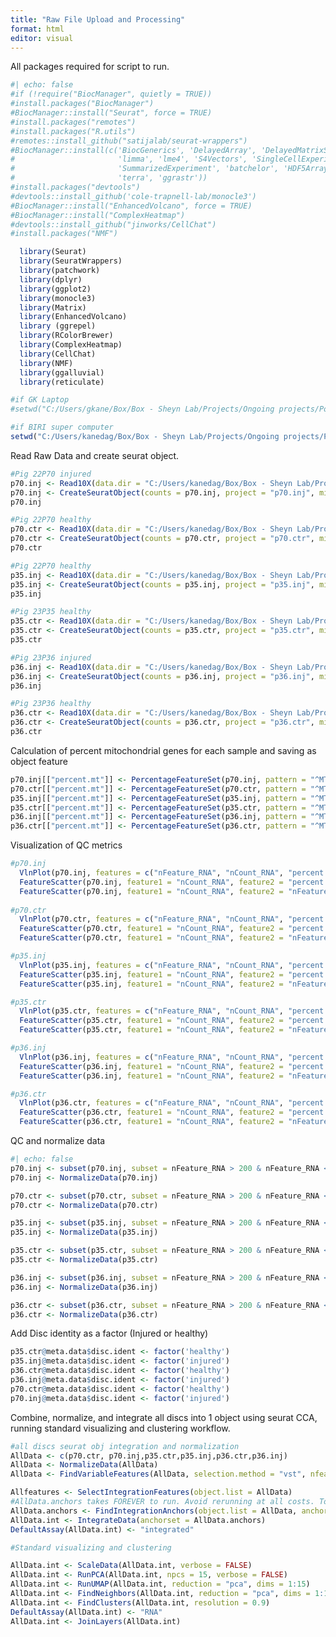 ---
title: "Raw File Upload and Processing"
format: html
editor: visual
---

All packages required for script to run.

```{r}
#| echo: false
#if (!require("BiocManager", quietly = TRUE))
#install.packages("BiocManager")
#BiocManager::install("Seurat", force = TRUE)
#install.packages("remotes")
#install.packages("R.utils")
#remotes::install_github("satijalab/seurat-wrappers")
#BiocManager::install(c('BiocGenerics', 'DelayedArray', 'DelayedMatrixStats',
#                       'limma', 'lme4', 'S4Vectors', 'SingleCellExperiment',
#                       'SummarizedExperiment', 'batchelor', 'HDF5Array',
#                       'terra', 'ggrastr'))
#install.packages("devtools")
#devtools::install_github('cole-trapnell-lab/monocle3')
#BiocManager::install("EnhancedVolcano", force = TRUE)
#BiocManager::install("ComplexHeatmap")
#devtools::install_github("jinworks/CellChat")
#install.packages("NMF")

  library(Seurat)
  library(SeuratWrappers)
  library(patchwork)
  library(dplyr)
  library(ggplot2)
  library(monocle3)
  library(Matrix)
  library(EnhancedVolcano)
  library (ggrepel)
  library(RColorBrewer)
  library(ComplexHeatmap)
  library(CellChat)
  library(NMF)
  library(ggalluvial)
  library(reticulate)

#if GK Laptop
#setwd("C:/Users/gkane/Box/Box - Sheyn Lab/Projects/Ongoing projects/Porcine IVD/Data/scRNA Seq/Normalization and Batch Correction Optimization")

#if BIRI super computer
setwd("C:/Users/kanedag/Box/Box - Sheyn Lab/Projects/Ongoing projects/Porcine IVD/Data/scRNA Seq/RStudio and Seurat Analysis/2. Data Upload into RStudio and Processing")
```

Read Raw Data and create seurat object.

```{r Download data and make seurat objects}
#Pig 22P70 injured
p70.inj <- Read10X(data.dir = "C:/Users/kanedag/Box/Box - Sheyn Lab/Projects/Ongoing projects/Porcine IVD/Data/scRNA Seq/RStudio and Seurat Analysis/1. All Raw Data/22P70_injured")
p70.inj <- CreateSeuratObject(counts = p70.inj, project = "p70.inj", min.cells = 3, min.features = 200)
p70.inj

#Pig 22P70 healthy
p70.ctr <- Read10X(data.dir = "C:/Users/kanedag/Box/Box - Sheyn Lab/Projects/Ongoing projects/Porcine IVD/Data/scRNA Seq/RStudio and Seurat Analysis/1. All Raw Data/22P70_healthy")
p70.ctr <- CreateSeuratObject(counts = p70.ctr, project = "p70.ctr", min.cells = 3, min.features = 200)
p70.ctr

#Pig 22P70 healthy
p35.inj <- Read10X(data.dir = "C:/Users/kanedag/Box/Box - Sheyn Lab/Projects/Ongoing projects/Porcine IVD/Data/scRNA Seq/RStudio and Seurat Analysis/1. All Raw Data/23P35_injured")
p35.inj <- CreateSeuratObject(counts = p35.inj, project = "p35.inj", min.cells = 3, min.features = 200)
p35.inj

#Pig 23P35 healthy
p35.ctr <- Read10X(data.dir = "C:/Users/kanedag/Box/Box - Sheyn Lab/Projects/Ongoing projects/Porcine IVD/Data/scRNA Seq/RStudio and Seurat Analysis/1. All Raw Data/23P35_healthy")
p35.ctr <- CreateSeuratObject(counts = p35.ctr, project = "p35.ctr", min.cells = 3, min.features = 200)
p35.ctr

#Pig 23P36 injured
p36.inj <- Read10X(data.dir = "C:/Users/kanedag/Box/Box - Sheyn Lab/Projects/Ongoing projects/Porcine IVD/Data/scRNA Seq/RStudio and Seurat Analysis/1. All Raw Data/23P36_injured")
p36.inj <- CreateSeuratObject(counts = p36.inj, project = "p36.inj", min.cells = 3, min.features = 200)
p36.inj

#Pig 23P36 healthy
p36.ctr <- Read10X(data.dir = "C:/Users/kanedag/Box/Box - Sheyn Lab/Projects/Ongoing projects/Porcine IVD/Data/scRNA Seq/RStudio and Seurat Analysis/1.All Raw Data/23P36_healthy")
p36.ctr <- CreateSeuratObject(counts = p36.ctr, project = "p36.ctr", min.cells = 3, min.features = 200)
p36.ctr
```

Calculation of percent mitochondrial genes for each sample and saving as object feature

```{r QC of mitochrondrial genes}
p70.inj[["percent.mt"]] <- PercentageFeatureSet(p70.inj, pattern = "^MT-")
p70.ctr[["percent.mt"]] <- PercentageFeatureSet(p70.ctr, pattern = "^MT-")
p35.inj[["percent.mt"]] <- PercentageFeatureSet(p35.inj, pattern = "^MT-")
p35.ctr[["percent.mt"]] <- PercentageFeatureSet(p35.ctr, pattern = "^MT-")
p36.inj[["percent.mt"]] <- PercentageFeatureSet(p36.inj, pattern = "^MT-")
p36.ctr[["percent.mt"]] <- PercentageFeatureSet(p36.ctr, pattern = "^MT-")
```

Visualization of QC metrics

```{r Visualization of QC Metrics}
#p70.inj
  VlnPlot(p70.inj, features = c("nFeature_RNA", "nCount_RNA", "percent.mt"), ncol = 3)
  FeatureScatter(p70.inj, feature1 = "nCount_RNA", feature2 = "percent.mt")
  FeatureScatter(p70.inj, feature1 = "nCount_RNA", feature2 = "nFeature_RNA")
    
#p70.ctr
  VlnPlot(p70.ctr, features = c("nFeature_RNA", "nCount_RNA", "percent.mt"), ncol = 3)
  FeatureScatter(p70.ctr, feature1 = "nCount_RNA", feature2 = "percent.mt")
  FeatureScatter(p70.ctr, feature1 = "nCount_RNA", feature2 = "nFeature_RNA")

#p35.inj
  VlnPlot(p35.inj, features = c("nFeature_RNA", "nCount_RNA", "percent.mt"), ncol = 3)
  FeatureScatter(p35.inj, feature1 = "nCount_RNA", feature2 = "percent.mt")
  FeatureScatter(p35.inj, feature1 = "nCount_RNA", feature2 = "nFeature_RNA")

#p35.ctr
  VlnPlot(p35.ctr, features = c("nFeature_RNA", "nCount_RNA", "percent.mt"), ncol = 3)
  FeatureScatter(p35.ctr, feature1 = "nCount_RNA", feature2 = "percent.mt")
  FeatureScatter(p35.ctr, feature1 = "nCount_RNA", feature2 = "nFeature_RNA")

#p36.inj
  VlnPlot(p36.inj, features = c("nFeature_RNA", "nCount_RNA", "percent.mt"), ncol = 3)
  FeatureScatter(p36.inj, feature1 = "nCount_RNA", feature2 = "percent.mt")
  FeatureScatter(p36.inj, feature1 = "nCount_RNA", feature2 = "nFeature_RNA")

#p36.ctr
  VlnPlot(p36.ctr, features = c("nFeature_RNA", "nCount_RNA", "percent.mt"), ncol = 3)
  FeatureScatter(p36.ctr, feature1 = "nCount_RNA", feature2 = "percent.mt")
  FeatureScatter(p36.ctr, feature1 = "nCount_RNA", feature2 = "nFeature_RNA")
```

QC and normalize data

```{r Additional QC and normalizing data}
#| echo: false
p70.inj <- subset(p70.inj, subset = nFeature_RNA > 200 & nFeature_RNA < 8000 & percent.mt < 20)
p70.inj <- NormalizeData(p70.inj)

p70.ctr <- subset(p70.ctr, subset = nFeature_RNA > 200 & nFeature_RNA < 8000 & percent.mt < 20)
p70.ctr <- NormalizeData(p70.ctr)

p35.inj <- subset(p35.inj, subset = nFeature_RNA > 200 & nFeature_RNA < 8000 & percent.mt < 20)
p35.inj <- NormalizeData(p35.inj)

p35.ctr <- subset(p35.ctr, subset = nFeature_RNA > 200 & nFeature_RNA < 8000 & percent.mt < 20)
p35.ctr <- NormalizeData(p35.ctr)

p36.inj <- subset(p36.inj, subset = nFeature_RNA > 200 & nFeature_RNA < 8000 & percent.mt < 20)
p36.inj <- NormalizeData(p36.inj)

p36.ctr <- subset(p36.ctr, subset = nFeature_RNA > 200 & nFeature_RNA < 8000 & percent.mt < 20)
p36.ctr <- NormalizeData(p36.ctr)
```

Add Disc identity as a factor (Injured or healthy)

```{r Addition of disc status as a meta.data factor}
p35.ctr@meta.data$disc.ident <- factor('healthy')
p35.inj@meta.data$disc.ident <- factor('injured')
p36.ctr@meta.data$disc.ident <- factor('healthy')
p36.inj@meta.data$disc.ident <- factor('injured')
p70.ctr@meta.data$disc.ident <- factor('healthy')
p70.inj@meta.data$disc.ident <- factor('injured')
```

Combine, normalize, and integrate all discs into 1 object using seurat CCA, running standard visualizing and clustering workflow.

```{R Integration of all discs into one seurat object and clustering}
#all discs seurat obj integration and normalization
AllData <- c(p70.ctr, p70.inj,p35.ctr,p35.inj,p36.ctr,p36.inj)
AllData <- NormalizeData(AllData)
AllData <- FindVariableFeatures(AllData, selection.method = "vst", nfeatures = 8000)

Allfeatures <- SelectIntegrationFeatures(object.list = AllData)
#AllData.anchors takes FOREVER to run. Avoid rerunning at all costs. Took 5.5 hrs using imaging core super computer
AllData.anchors <- FindIntegrationAnchors(object.list = AllData, anchor.features = Allfeatures)
AllData.int <- IntegrateData(anchorset = AllData.anchors)
DefaultAssay(AllData.int) <- "integrated"

#Standard visualizing and clustering

AllData.int <- ScaleData(AllData.int, verbose = FALSE)
AllData.int <- RunPCA(AllData.int, npcs = 15, verbose = FALSE)
AllData.int <- RunUMAP(AllData.int, reduction = "pca", dims = 1:15)
AllData.int <- FindNeighbors(AllData.int, reduction = "pca", dims = 1:15)
AllData.int <- FindClusters(AllData.int, resolution = 0.9)
DefaultAssay(AllData.int) <- "RNA"
AllData.int <- JoinLayers(AllData.int)

```
